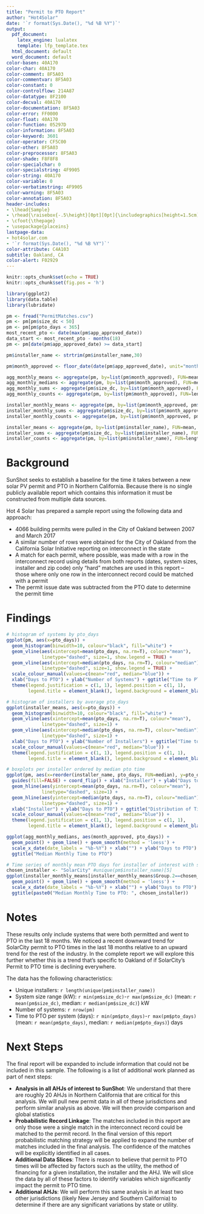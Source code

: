 ```yaml
---
title: "Permit to PTO Report"
author: "Hot4Solar"
date: '`r format(Sys.Date(), "%d %B %Y")`'
output:
  pdf_document:
    latex_engine: lualatex
    template: lfp_template.tex
  html_document: default
  word_document: default
color-basen: 40A170
color-char: 40A170
color-comment: 8F5A03
color-commentvar: 8F5A03
color-constant: 0
color-controlflow: 214A87
color-datatype: 8F2100
color-decval: 40A170
color-documentation: 8F5A03
color-error: FF0000
color-float: 40A170
color-function: 05297D
color-information: 8F5A03
color-keyword: 3601
color-operator: CF5C00
color-other: 8F5A03
color-preprocessor: 8F5A03
color-shade: F8F8F8
color-specialchar: 0
color-specialstring: 4F9905
color-string: 40A170
color-variable: 0
color-verbatimstring: 4F9905
color-warning: 8F5A03
color-annotation: 8F5A03
header-includes:
- \lhead{Sample}
- \rhead{\raisebox{-.5\height}[0pt][0pt]{\includegraphics[height=1.5cm]{h4s_logo.png}}}
- \cfoot{\thepage}
- \usepackage{placeins}
lastpage-data:
- hot4solar.com
- '`r format(Sys.Date(), "%d %B %Y")`'
color-attribute: C4A103
subtitle: Oakland, CA
color-alert: F02929
---
```


```r
knitr::opts_chunk$set(echo = TRUE)
knitr::opts_chunk$set(fig.pos = 'h')

library(ggplot2)
library(data.table)
library(lubridate)

pm <- fread("PermitMatches.csv")
pm <- pm[pm$size_dc < 50]
pm <- pm[pm$pto_days < 365]
most_recent_pto <- date(max(pm$app_approved_date))
data_start <- most_recent_pto - months(18)
pm <- pm[date(pm$app_approved_date) >= data_start]

pm$installer_name <- strtrim(pm$installer_name,30)

pm$month_approved <- floor_date(date(pm$app_approved_date), unit="month")

agg_monthly_means <- aggregate(pm, by=list(pm$month_approved), FUN=mean, na.rm=TRUE)
agg_monthly_medians <- aggregate(pm, by=list(pm$month_approved), FUN=median, na.rm=TRUE)
agg_monthly_sums <- aggregate(pm$size_dc, by=list(pm$month_approved), FUN=sum)
agg_monthly_counts <- aggregate(pm, by=list(pm$month_approved), FUN=length)

installer_monthly_means <- aggregate(pm, by=list(pm$month_approved, pm$installer_name), FUN=mean, na.rm=TRUE)
installer_monthly_sums <- aggregate(pm$size_dc, by=list(pm$month_approved, pm$installer_name), FUN=sum)
installer_monthly_counts <- aggregate(pm, by=list(pm$month_approved, pm$installer_name), FUN=length)

installer_means <- aggregate(pm, by=list(pm$installer_name), FUN=mean, na.rm=TRUE)
installer_sums <- aggregate(pm$size_dc, by=list(pm$installer_name), FUN=sum)
installer_counts <- aggregate(pm, by=list(pm$installer_name), FUN=length)
```

# Background

SunShot seeks to establish a baseline for the time it takes between a new solar PV permit and PTO in Northern California. Because there is no single publicly available report which contains this information it must be constructed from multiple data sources.

Hot 4 Solar has prepared a sample report using the following data and approach: 

- 4066 building permits were pulled in the City of Oakland between 2007 and March 2017
- A similar number of rows were obtained for the City of Oakland from the California Solar Initiative reporting on interconnect in the state 
- A match for each permit, where possible, was made with a row in the interconnect record using details from both reports (dates, system sizes, installer and zip code) only “hard” matches are used in this report – those where only one row in the interconnect record could be matched with a permit
- The permit issue date was subtracted from the PTO date to determine the permit time

\FloatBarrier

# Findings

```r
# histogram of systems by pto_days
ggplot(pm, aes(x=pto_days)) +
  geom_histogram(binwidth=10, colour="black", fill="white") +
  geom_vline(aes(xintercept=mean(pto_days, na.rm=T), colour="mean"),   # Ignore NA values for mean
             linetype="dashed", size=1, show.legend = TRUE) +
  geom_vline(aes(xintercept=median(pto_days, na.rm=T), colour="median"),   # Ignore NA values for mean
             linetype="dashed", size=1, show.legend = TRUE) +
  scale_colour_manual(values=c(mean="red", median="blue")) +
  xlab("Days to PTO") + ylab("Number of Systems") + ggtitle("Time to PTO for PV Systems") +
  theme(legend.justification = c(1, 1), legend.position = c(1, 1), 
        legend.title = element_blank(), legend.background = element_blank())
```

```r
# histogram of installers by average pto_days
ggplot(installer_means, aes(x=pto_days)) +
  geom_histogram(binwidth=10, colour="black", fill="white") +
  geom_vline(aes(xintercept=mean(pto_days, na.rm=T), colour="mean"),   # Ignore NA values for mean
             linetype="dashed", size=1) +
  geom_vline(aes(xintercept=median(pto_days, na.rm=T), colour="median"),   # Ignore NA values for mean
             linetype="dashed", size=1) +
  xlab("Days to PTO") + ylab("Number of Installers") + ggtitle("Time to PTO for PV Installers") +
  scale_colour_manual(values=c(mean="red", median="blue")) +
  theme(legend.justification = c(1, 1), legend.position = c(1, 1), 
        legend.title = element_blank(), legend.background = element_blank())
```


```r
# boxplots per installer ordered by median pto time
ggplot(pm, aes(x=reorder(installer_name, pto_days, FUN=median), y=pto_days)) + geom_boxplot() + 
  guides(fill=FALSE) + coord_flip() + xlab("Installer") + ylab("Days to PTO") +
  geom_hline(aes(yintercept=mean(pto_days, na.rm=T), colour="mean"),   # Ignore NA values for mean
             linetype="dashed", size=1) +
  geom_hline(aes(yintercept=median(pto_days, na.rm=T), colour="median"),   # Ignore NA values for mean
             linetype="dashed", size=1) +
  xlab("Installer") + ylab("Days to PTO") + ggtitle("Distribution of Time to PTO for PV Installers") +
  scale_colour_manual(values=c(mean="red", median="blue")) +
  theme(legend.justification = c(1, 1), legend.position = c(1, 1), 
        legend.title = element_blank(), legend.background = element_blank())
```


```r
ggplot(agg_monthly_medians, aes(month_approved, pto_days)) + 
  geom_point() + geom_line() + geom_smooth(method = 'loess') +
  scale_x_date(date_labels = "%b-%Y") + xlab("") + ylab("Days to PTO") + 
  ggtitle("Median Monthly Time to PTO")
```


```r
# Time series of monthly mean PTO days for installer of interest with smoothing applied
chosen_installer <- "SolarCity" #unique(pm$installer_name)[5]
ggplot(installer_monthly_means[installer_monthly_means$Group.2==chosen_installer,], aes(month_approved, pto_days)) + 
  geom_point() + geom_line() + geom_smooth(method = 'loess') +
  scale_x_date(date_labels = "%b-%Y") + xlab("") + ylab("Days to PTO") +
  ggtitle(paste0("Median Monthly Time to PTO: ", chosen_installer))
```

\FloatBarrier

# Notes

These results only include systems that were both permitted and went to PTO in the last 18 months. 
We noticed a recent downward trend for SolarCity permit to PTO times in the last 18 months relative to an upward trend for the rest of the industry. In the complete report we will explore this further whether this is a trend that’s specific to Oakland of if SolarCity’s Permit to PTO time is declining everywhere. 

The data has the following characteristics:

- Unique installers: `r length(unique(pm$installer_name))`
- System size range (kW): `r min(pm$size_dc)`-`r max(pm$size_dc)` (mean: `r mean(pm$size_dc)`, median: `r median(pm$size_dc)`) kW
- Number of systems: `r nrow(pm)`
- Time to PTO per system (days): `r min(pm$pto_days)`-`r max(pm$pto_days)` (mean: `r mean(pm$pto_days)`, median: `r median(pm$pto_days)`) days


# Next Steps

The final report will be expanded to include information that could not be included in this sample. The following is a list of additional work planned as part of next steps: 

- **Analysis in all AHJs of interest to SunShot**: We understand that there are roughly 20 AHJs in Northern California that are critical for this analysis. We will pull new permit data in all of these jurisdictions and perform similar analysis as above. We will then provide comparison and global statistics
- **Probabilistic Record Linkage**: The matches included in this report are only those were a single match in the interconnect record could be matched to the permit record. In the final version of this report probabilistic matching strategy will be applied to expand the number of matches included in the final analysis. The confidence of the matches will be explicitly identified in all cases.
- **Additional Data Slices**: There is reason to believe that permit to PTO times will be affected by factors such as the utility, the method of financing for a given installation, the installer and the AHJ. We will slice the data by all of these factors to identify variables which significantly impact the permit to PTO time. 
- **Additional AHJs**: We will perform this same analysis in at least two other jurisdictions (likely New Jersey and Southern California) to determine if there are any significant variations by state or utility. 


```r

```

```r

```

```r

```

```r

```

